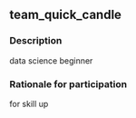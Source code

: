 ## team_quick_candle

### Description
data science beginner

### Rationale for participation
for skill up

